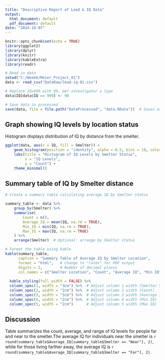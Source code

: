 ```yaml
---
title: "Descriptive Report of Lead & IQ Data"
output:
  html_document: default
  pdf_document: default
date: "2024-10-07"
---
```


```r
knitr::opts_chunk$set(echo = TRUE)
library(ggplot2)
library(dplyr)
library(knitr)
library(kableExtra)
library(readr)

# Read in data
setwd("C:/Week6/Meier_Project_01")
data <- read_csv("DataRaw/lead-iq-01.csv")

# Replace IQ=999 with 99, per investigator a typo
data$IQ[data$IQ == 999] <- 99

# Save data in processed
save(data, file = file.path("DataProcessed", "data.RData"))  # Saves as .RData file
```

## Graph showing IQ levels by location status
Histogram displays distribution of IQ by distance from the smelter.
```r
ggplot(data, aes(x = IQ, fill = Smelter)) + 
    geom_histogram(position = "identity", alpha = 0.5, bins = 10, color = "black", na.rm = TRUE) + 
    labs(title = "Histogram of IQ Levels by Smelter Status", 
         x = "IQ Levels", 
         y = "Count") + 
    theme_minimal()
```

## Summary table of IQ by Smelter distance
```r
# Create a summary table calculating average IQ by Smelter status

summary_table <- data %>%
    group_by(Smelter) %>%
    summarise(
        Count = n(),
        Average_IQ = mean(IQ, na.rm = TRUE),
        Min_IQ = min(IQ, na.rm = TRUE),
        Max_IQ = max(IQ, na.rm = TRUE)
    ) %>%
    arrange(Smelter)  # Optional: arrange by Smelter status

# Format the table using kable
kable(summary_table, 
      caption = "Summary Table of Average IQ by Smelter Location",
      format = "html",   # Change to "latex" for PDF output
      digits = 2,        # Number of decimal places
      col.names = c("Smelter Location", "Count", "Average IQ", "Min IQ", "Max IQ")) %>%  # Custom column names
  
  kable_styling(full_width = FALSE) %>%
  column_spec(1, width = "3cm") %>%  # Adjust column 1 width (Smelter Status)
  column_spec(2, width = "2cm") %>%  # Adjust column 2 width (Count)
  column_spec(3, width = "3cm") %>%  # Adjust column 3 width (Average IQ)
  column_spec(4, width = "2cm") %>%  # Adjust column 4 width (Min IQ)
  column_spec(5, width = "2cm")      # Adjust column 5 width (Max IQ)

```
## Discussion
Table summarizes the count, average, and range of IQ levels for people far and near to the smelter.The average IQ for individuals near the smelter is `r round(summary_table$Average_IQ[summary_table$Smelter == "Near"], 2)`, while for those living farther away, the average IQ is `r round(summary_table$Average_IQ[summary_table$Smelter == "Far"], 2)`.
